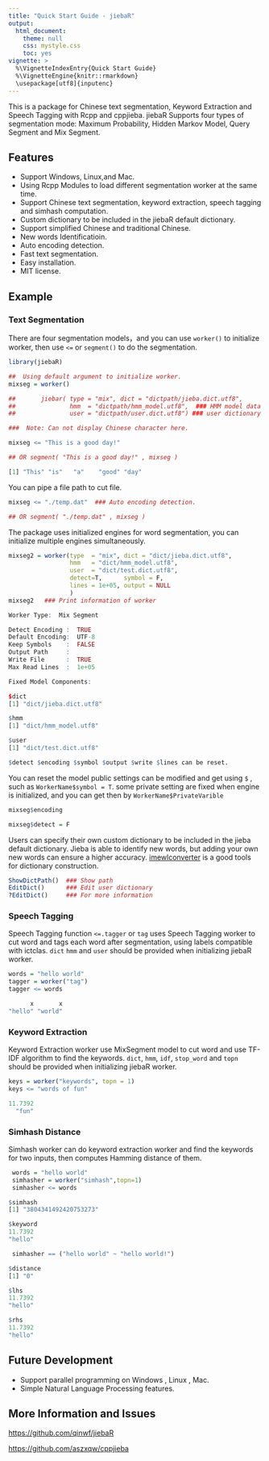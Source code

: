 ---
title: "Quick Start Guide - jiebaR"
output: 
  html_document:
    theme: null
    css: mystyle.css
    toc: yes
vignette: >
  %\VignetteIndexEntry{Quick Start Guide}
  %\VignetteEngine{knitr::rmarkdown}
  \usepackage[utf8]{inputenc}
---

This is a package for Chinese text segmentation, Keyword Extraction
and Speech Tagging with Rcpp and cppjieba. jiebaR Supports four
types of segmentation mode: Maximum Probability, Hidden Markov Model, Query Segment and Mix Segment.

## Features

+ Support Windows, Linux,and Mac.
+ Using Rcpp Modules to load different segmentation worker at the same time.
+ Support Chinese text segmentation, keyword extraction, speech tagging and simhash computation.
+ Custom dictionary to be included in the jiebaR default dictionary.
+ Support simplified Chinese and traditional Chinese.
+ New words Identificatioin.
+ Auto encoding detection.
+ Fast text segmentation.
+ Easy installation.
+ MIT license.

## Example

### Text Segmentation

There are four segmentation models，and you can use `worker()` to initialize worker, then use `<=` or `segment()` to do the segmentation.

```r
library(jiebaR)

##  Using default argument to initialize worker.
mixseg = worker()

##       jiebar( type = "mix", dict = "dictpath/jieba.dict.utf8",
##               hmm  = "dictpath/hmm_model.utf8",  ### HMM model data
##               user = "dictpath/user.dict.utf8") ### user dictionary

###  Note: Can not display Chinese character here.

mixseg <= "This is a good day!"  

## OR segment( "This is a good day!" , mixseg )

```

```r
[1] "This" "is"   "a"    "good" "day" 
```

You can pipe a file path to cut file.

```r
mixseg <= "./temp.dat"  ### Auto encoding detection.

## OR segment( "./temp.dat" , mixseg )   
```

The package uses initialized engines for word segmentation, you
can initialize multiple engines simultaneously.

```r
mixseg2 = worker(type  = "mix", dict = "dict/jieba.dict.utf8",
                 hmm   = "dict/hmm_model.utf8",  
                 user  = "dict/test.dict.utf8",
                 detect=T,      symbol = F,
                 lines = 1e+05, output = NULL
                 ) 
mixseg2   ### Print information of worker
```

```r
Worker Type:  Mix Segment

Detect Encoding :  TRUE
Default Encoding:  UTF-8
Keep Symbols    :  FALSE
Output Path     :  
Write File      :  TRUE
Max Read Lines  :  1e+05

Fixed Model Components:  

$dict
[1] "dict/jieba.dict.utf8"

$hmm
[1] "dict/hmm_model.utf8"

$user
[1] "dict/test.dict.utf8"

$detect $encoding $symbol $output $write $lines can be reset.
```

You can reset the model public settings can be modified and get using `$` , such as ` WorkerName$symbol = T `. some private setting are fixed when engine is initialized, and you can get then by `WorkerName$PrivateVarible`

```r
mixseg$encoding

mixseg$detect = F
```

Users can specify their own custom dictionary to be included in the jieba default dictionary. Jieba is able to identify new words, but adding your own new words can ensure a higher accuracy. [imewlconverter] is a good tools for dictionary construction.

```r
ShowDictPath()  ### Show path
EditDict()      ### Edit user dictionary
?EditDict()     ### For more information
```

### Speech Tagging
Speech Tagging function `<=.tagger` or `tag` uses Speech Tagging worker to cut word and tags each word after segmentation, using labels compatible with ictclas.  `dict` `hmm` and `user` should be provided when initializing jiebaR worker.

```r
words = "hello world"
tagger = worker("tag")
tagger <= words
```
```r
      x       x 
"hello" "world" 
```
### Keyword Extraction
Keyword Extraction worker use MixSegment model to cut word and use 
 TF-IDF algorithm to find the keywords.  `dict`, `hmm`, 
 `idf`, `stop_word` and `topn` should be provided when initializing  jiebaR worker.

```r
keys = worker("keywords", topn = 1)
keys <= "words of fun"
```
```r
11.7392 
  "fun" 
```
### Simhash Distance
Simhash worker can do keyword extraction worker and find 
the keywords for two inputs, then computes Hamming distance of them.

```r
 words = "hello world"
 simhasher = worker("simhash",topn=1)
 simhasher <= words
 ```
 
 ```r
 $simhash
[1] "3804341492420753273"

$keyword
11.7392 
"hello" 
```

```r
 simhasher == ("hello world" ~ "hello world!")
```

```r
$distance
[1] "0"

$lhs
11.7392 
"hello" 

$rhs
11.7392 
"hello" 
```

## Future Development

+ Support parallel programming on Windows , Linux , Mac.
+ Simple Natural Language Processing features.

## More Information and Issues
[https://github.com/qinwf/jiebaR](https://github.com/qinwf/jiebaR)

[https://github.com/aszxqw/cppjieba](https://github.com/aszxqw/cppjieba)

[imewlconverter]:https://github.com/studyzy/imewlconverter

